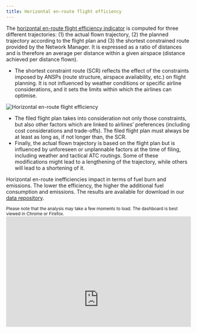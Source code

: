```yaml
---
title: Horizontal en-route flight efficiency
---
```


<style type="text/css">
.img-responsive {
    margin: 0 auto;
    max-width: 75%
}

.resp-container {
    position: relative;
    overflow: hidden;
    padding-top: 60.0%;
}

.resp-iframe {
    position: absolute;
    top: 0;
    left: 0;
    width: 100%;
    height: 150%;
    border: 0;
}
</style>

<div class="container">
<div class="row align-items-start">
<div class="col-sm-9">
The [horizontal en-route flight efficiency indicator](/methodology/horizontal-flight-efficiency-pi/) is computed for three different trajectories: (1) the actual flown trajectory, (2) the planned trajectory according to the flight plan and (3) the shortest constrained route  provided by the Network Manager. It is expressed as a ratio of distances and is therefore an average per distance within a given airspace (distance achieved per distance flown).

* The shortest constraint route (SCR) reflects the effect of the constraints imposed by ANSPs (route structure, airspace availability, etc.) on flight planning. It is not influenced by weather conditions or specific airline considerations, and it sets the limits within which the airlines can optimise.
</div>
<div class="col-sm-3">
<div class="card border-0">
  <img class="card-img-top" src="/images/eff/ectl_hfe.jpg" alt="Horizontal en-route flight efficiency">
</div></div></div></div>

* The filed flight plan takes into consideration not only those constraints, but also other factors which are linked to airlines’ preferences (including cost considerations and trade-offs). The filed flight plan must always be at least as long as, if not longer than, the SCR.
* Finally, the actual flown trajectory is based on the flight plan but is influenced by unforeseen or unplannable factors at the time of filing, including weather and tactical ATC routings. Some of these modifications might lead to a lengthening of the trajectory, while others will lead to a shortening of it.

Horizontal en-route inefficiencies impact in terms of fuel burn and emissions. The lower the efficiency, the higher the additional fuel consumption and emissions. The results are available for download in our [data repository](/data/). 

<small>Please note that the analysis may take a few moments to load. The dashboard is best viewed in Chrome or Firefox.</small>
<div class="resp-container">
<iframe class="resp-iframe" src="https://datastudio.google.com/embed/reporting/deb16ec2-afe5-40f2-aba2-56bcab9b895a/page/L8ePB" frameborder="0" style="border:0" allowfullscreen></iframe>
</div>